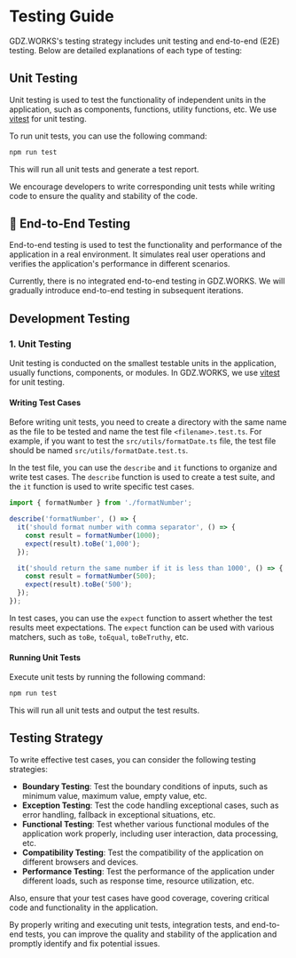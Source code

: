# Testing Guide

GDZ.WORKS's testing strategy includes unit testing and end-to-end (E2E) testing. Below are detailed explanations of each type of testing:

## Unit Testing

Unit testing is used to test the functionality of independent units in the application, such as components, functions, utility functions, etc. We use [vitest][vitest-url] for unit testing.

To run unit tests, you can use the following command:

```bash
npm run test
```

This will run all unit tests and generate a test report.

We encourage developers to write corresponding unit tests while writing code to ensure the quality and stability of the code.

## 🚧 End-to-End Testing

End-to-end testing is used to test the functionality and performance of the application in a real environment. It simulates real user operations and verifies the application's performance in different scenarios.

Currently, there is no integrated end-to-end testing in GDZ.WORKS. We will gradually introduce end-to-end testing in subsequent iterations.

## Development Testing

### 1. Unit Testing

Unit testing is conducted on the smallest testable units in the application, usually functions, components, or modules. In GDZ.WORKS, we use [vitest][vitest-url] for unit testing.

#### Writing Test Cases

Before writing unit tests, you need to create a directory with the same name as the file to be tested and name the test file `<filename>.test.ts`. For example, if you want to test the `src/utils/formatDate.ts` file, the test file should be named `src/utils/formatDate.test.ts`.

In the test file, you can use the `describe` and `it` functions to organize and write test cases. The `describe` function is used to create a test suite, and the `it` function is used to write specific test cases.

```ts
import { formatNumber } from './formatNumber';

describe('formatNumber', () => {
  it('should format number with comma separator', () => {
    const result = formatNumber(1000);
    expect(result).toBe('1,000');
  });

  it('should return the same number if it is less than 1000', () => {
    const result = formatNumber(500);
    expect(result).toBe('500');
  });
});
```

In test cases, you can use the `expect` function to assert whether the test results meet expectations. The `expect` function can be used with various matchers, such as `toBe`, `toEqual`, `toBeTruthy`, etc.

#### Running Unit Tests

Execute unit tests by running the following command:

```bash
npm run test
```

This will run all unit tests and output the test results.

## Testing Strategy

To write effective test cases, you can consider the following testing strategies:

- **Boundary Testing**: Test the boundary conditions of inputs, such as minimum value, maximum value, empty value, etc.
- **Exception Testing**: Test the code handling exceptional cases, such as error handling, fallback in exceptional situations, etc.
- **Functional Testing**: Test whether various functional modules of the application work properly, including user interaction, data processing, etc.
- **Compatibility Testing**: Test the compatibility of the application on different browsers and devices.
- **Performance Testing**: Test the performance of the application under different loads, such as response time, resource utilization, etc.

Also, ensure that your test cases have good coverage, covering critical code and functionality in the application.

By properly writing and executing unit tests, integration tests, and end-to-end tests, you can improve the quality and stability of the application and promptly identify and fix potential issues.

[vitest-url]: https://vitest.dev/
